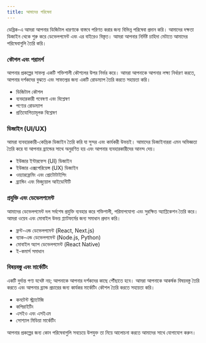 ```yaml
---
title: আমাদের পরিষেবা
---
```


ডেব্রিক-এ আমরা আপনার ডিজিটাল ধারণাকে বাস্তবে পরিণত করার জন্য বিভিন্ন পরিষেবা প্রদান করি। আমাদের দক্ষতা ডিজাইন থেকে শুরু করে ডেভেলপমেন্ট এবং এর বাইরেও বিস্তৃত। আমরা আপনার নির্দিষ্ট চাহিদা মেটাতে আমাদের পরিষেবাগুলি তৈরি করি।

### কৌশল এবং পরামর্শ

আপনার প্রকল্পের সাফল্য একটি শক্তিশালী কৌশলের উপর নির্ভর করে। আমরা আপনাকে আপনার লক্ষ্য নির্ধারণ করতে, আপনার দর্শকদের বুঝতে এবং সাফল্যের জন্য একটি রোডম্যাপ তৈরি করতে সহায়তা করি।

-   ডিজিটাল কৌশল
-   ব্যবহারকারী গবেষণা এবং বিশ্লেষণ
-   পণ্যের রোডম্যাপ
-   প্রতিযোগিতামূলক বিশ্লেষণ

### ডিজাইন (UI/UX)

আমরা ব্যবহারকারী-কেন্দ্রিক ডিজাইন তৈরি করি যা সুন্দর এবং কার্যকরী উভয়ই। আমাদের ডিজাইনাররা এমন অভিজ্ঞতা তৈরি করে যা আপনার ব্র্যান্ডের সাথে অনুরণিত হয় এবং আপনার ব্যবহারকারীদের আনন্দ দেয়।

-   ইউজার ইন্টারফেস (UI) ডিজাইন
-   ইউজার এক্সপেরিয়েন্স (UX) ডিজাইন
-   ওয়্যারফ্রেমিং এবং প্রোটোটাইপিং
-   ব্র্যান্ডিং এবং ভিজ্যুয়াল আইডেন্টিটি

### প্রযুক্তি এবং ডেভেলপমেন্ট

আমাদের ডেভেলপমেন্ট দল সর্বশেষ প্রযুক্তি ব্যবহার করে শক্তিশালী, পরিমাপযোগ্য এবং সুরক্ষিত অ্যাপ্লিকেশন তৈরি করে। আমরা ওয়েব এবং মোবাইল উভয় প্ল্যাটফর্মের জন্য সমাধান প্রদান করি।

-   ফ্রন্ট-এন্ড ডেভেলপমেন্ট (React, Next.js)
-   ব্যাক-এন্ড ডেভেলপমেন্ট (Node.js, Python)
-   মোবাইল অ্যাপ ডেভেলপমেন্ট (React Native)
-   ই-কমার্স সমাধান

### বিষয়বস্তু এবং মার্কেটিং

একটি দুর্দান্ত পণ্য যথেষ্ট নয়; আপনাকে আপনার দর্শকদের কাছে পৌঁছাতে হবে। আমরা আপনাকে আকর্ষক বিষয়বস্তু তৈরি করতে এবং আপনার ব্র্যান্ড প্রচারের জন্য কার্যকর মার্কেটিং কৌশল তৈরি করতে সহায়তা করি।

-   কনটেন্ট স্ট্র্যাটেজি
-   কপিরাইটিং
-   এসইও এবং এসইএম
-   সোশ্যাল মিডিয়া মার্কেটিং

আপনার প্রকল্পের জন্য কোন পরিষেবাগুলি সবচেয়ে উপযুক্ত তা নিয়ে আলোচনা করতে আমাদের সাথে যোগাযোগ করুন।